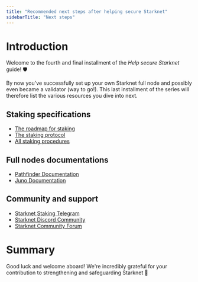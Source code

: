 ```yaml
---
title: "Recommended next steps after helping secure Starknet"
sidebarTitle: "Next steps"
---
```


# Introduction

Welcome to the fourth and final installment of the *Help secure Starknet* guide! 🛡️

By now you've successfully set up your own Starknet full node and possibly even became a validator (way to go!).
This last installment of the series will therefore list the various resources you dive into next.

## Staking specifications
* [The roadmap for staking](/learn/protocol/staking#roadmap)
* [The staking protocol](/learn/protocol/staking#protocol)
* [All staking procedures](/learn/protocol/staking#procedures)

## Full nodes documentations
* [Pathfinder Documentation](https://equilibrium.co/projects/pathfinder)
* [Juno Documentation](https://www.nethermind.io/juno)

## Community and support
* [Starknet Staking Telegram](https://t.me/+CLZl_F_Nj2RlNjU0)
* [Starknet Discord Community](https://discord.gg/starknet-community)
* [Starknet Community Forum](https://community.starknet.io/)

# Summary

Good luck and welcome aboard! We're incredibly grateful for your contribution to strengthening and safeguarding Starknet 💪